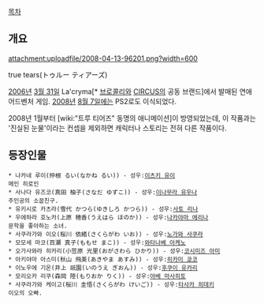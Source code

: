 [[목차]]

== 개요 ==
attachment:uploadfile/2008-04-13-96201.png?width=600

true tears(トゥルー ティアーズ)

[[2006년]] [[3월 31일]] La'cryma[* [[브로콜리]]와 [[CIRCUS]]의 공동 브랜드]에서 발매된 연애 어드벤처 게임. [[2008년]] [[8월 7일]]에는 PS2로도 이식되었다.

2008년 1월부터 [wiki:"트루 티어즈" 동명의 애니메이션]이 방영되었는데, 이 작품과는 '진실된 눈물'이라는 컨셉을 제외하면 캐릭터나 스토리는 전혀 다른 작품이다.

== 등장인물 ==
 * 나카네 루이(仲根 るい(なかね るい)) - 성우:[[이츠키 유이]]
 메인 히로인
 * 사나다 유즈코(真田 柚子(さなだ ゆずこ)) - 성우:[[이나무라 유우나]]
 주인공의 소꿉친구.
 * 유키시로 카츠라(雪代 かつら(ゆきしろ かつら)) - 성우:[[사토 리나]]
 * 우에하라 호노카(上原 穂香(うえはら ほのか)) - 성우:[[나카야마 에리나]]
 문학을 좋아하는 소녀.
 * 사쿠라가와 이오(桜川 依緒(さくらがわ いお)) - 성우:[[노가와 사쿠라]]
 * 모모세 마코(百瀬 真子(ももせ まこ)) - 성우:[[와타나베 아케노]]
 * 오가사와라 히카리(小笠原 光里(おがさわら ひかり)) - 성우:[[코시미즈 아미]]
 * 아키야마 아스미(秋山 飛美(あきやま あすみ)) - 성우:[[히카미 쿄코]]
 * 이노우에 기온(井上 祇園(いのうえ ぎおん)) - 성우:[[후쿠이 유카리]]
 * 모리오카 리쿠(森岡 陸(もりおか りく)) - 성우:[[야베 마사히토]]
 * 사쿠라가와 케이고(桜川 圭悟(さくらがわ けいご)) - 성우:[[타사카 히데키]]
 이오의 오빠.

